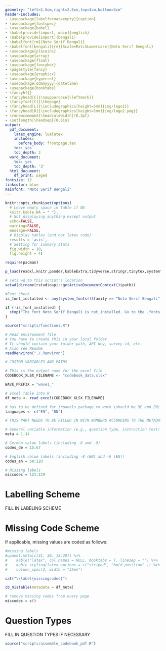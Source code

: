 ```yaml
---
geometry: "left=2.5cm,right=2.5cm,top=3cm,bottom=3cm"
header-includes:
- \usepackage[labelformat=empty]{caption}
- \usepackage{fontspec}
- \usepackage{babel}
- \babelprovide[import, main]{english}
- \babelprovide[import]{bengali}
- \babelfont{rm}{Noto Serif Bengali}  
- \babelfont[bengali]{rm}[Scale=MatchLowercase]{Noto Serif Bengali}
- \usepackage{placeins}
- \usepackage{array}
- \usepackage{float}
- \usepackage{fancyhdr}
- \pagestyle{fancy}
- \usepackage{graphicx}
- \usepackage{hyperref}
- \usepackage[ddmmyyyy]{datetime}
- \usepackage{booktabs} 
- \fancyhf{}
- \fancyhead[C]{\nouppercase{\leftmark}}
- \fancyfoot[C]{\thepage}
- \fancyhead[L]{\includegraphics[height=5mm]{img/logo1}}
- \fancyhead[R]{\includegraphics[height=5mm]{img/logo2.png}}
- \renewcommand{\headrulewidth}{0.3pt}
- \setlength{\headsep}{0.6in} 
output:
  pdf_document:
    latex_engine: lualatex
    includes: 
      before_body: frontpage.tex
    toc: yes
    toc_depth: 3
  word_document:
    toc: yes
    toc_depth: '3'
  html_document:
    df_print: paged
fontsize: 12
linkcolor: blue
mainfont: "Noto Serif Bengali"
---
```


```r
knitr::opts_chunk$set(options(
  # Leave empty space in table if NA
  knitr.kable.NA = " "),
  # Not displaying anything except output
  echo=FALSE,
  warning=FALSE,
  message=FALSE, 
  # Display tables (and not latex code)
  results = 'asis', 
  # Setting for summary stats 
  fig.width = 10, 
  fig.height = 4)
```

```r
require(pacman)

p_load(readxl,knitr,pander,kableExtra,tidyverse,stringr,tinytex,systemfonts,irpanels)

# sets wd to this script's location
setwd(dirname(rstudioapi::getActiveDocumentContext()$path))

#Font check
is_font_installed <- any(system_fonts()$family == "Noto Serif Bengali")

if (!is_font_installed) {
  stop("The font Noto Serif Bengali is not installed. Go to the .fonts folder and install all the necessary fonts. \n")
} 
```

```r
source("scripts/functions.R")
```

```r
# Read environment file
# You have to create this in your local folder.
# It should contain your folder path, API key, survey id, etc.
# Also see Readme
readRenviron("./.Renviron")

# CUSTOM VARIABLES AND PATHS

# This is the output name for the excel file
CODEBOOK_XLSX_FILENAME <- "codebook_data.xlsx"

WAVE_PREFIX = "wave1_"
```

```r

# Excel Table into R
df_meta <- read_excel(CODEBOOK_XLSX_FILENAME)

# has to be defined for irpanels package to work (should be DE and EN)
languages <- c("EN", "BN")

```



```r
# THIS PART NEEDS TO BE FILLED IN WITH NUMBERS ACCORDING TO THE METADATA EXCEL

# General variable information (e.g., question type, instruction text)
meta = 1:14

# German value labels (including -8 and -9)
codes_de = 15:67

# English value labels (including -8 (EN) and -9 (EN))
codes_en = 68:120

# Missing labels
miscodes = 121:129
```

\newpage

# Labelling Scheme 

FILL IN LABELING SCHEME

# Missing Code Scheme
If applicable, missing values are coded as follows: 

```r

#missing labels 
#upanel.meta[c(31, 30, 13:20)] %>%
#    kable("latex", col.names = NULL, booktabs = T, linesep = "") %>% 
#    kable_styling(latex_options = c("striped", "hold_position" )) %>% 
#    column_spec(2, width = "35em")

cat("\\label{missingcodes}")

cb_mistable(metadata = df_meta)

# remove missing codes from every page
miscodes = c()
```

# Question Types 

FILL IN QUESTION TYPES IF NECESSARY

\newpage


```r
source("scripts/assemble_codebook_pdf.R")
```















